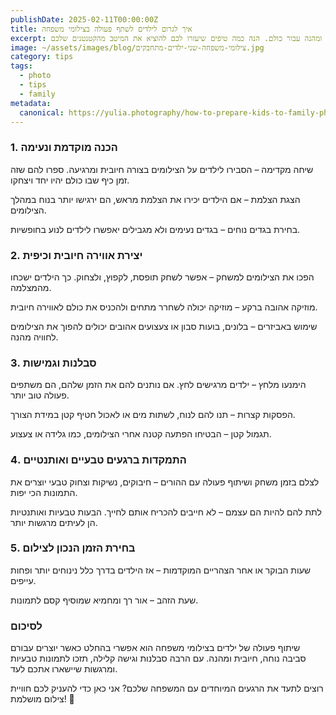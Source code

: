 ```yaml
---
publishDate: 2025-02-11T00:00:00Z
title: איך לגרום לילדים לשתף פעולה בצילומי משפחה
excerpt: צילומי משפחה עם ילדים יכולים להיות מאתגרים, אך עם הכנה נכונה וגישה נכונה, אפשר להפוך את החוויה לכיפית ומהנה עבור כולם. הנה כמה טיפים שיעזרו לכם להוציא את המיטב מהקטנטנים שלכם
image: ~/assets/images/blog/צילומי-משפחה-שני-ילדים-מתחבקים.jpg
category: tips
tags:
  - photo
  - tips
  - family
metadata:
  canonical: https://yulia.photography/how-to-prepare-kids-to-family-photoshot
---
```


### 1. הכנה מוקדמת ונעימה

שיחה מקדימה – הסבירו לילדים על הצילומים בצורה חיובית ומרגיעה. ספרו להם שזה זמן כיף שבו כולם יהיו יחד ויצחקו.

הצגת הצלמת – אם הילדים יכירו את הצלמת מראש, הם ירגישו יותר בנוח במהלך הצילומים.

בחירת בגדים נוחים – בגדים נעימים ולא מגבילים יאפשרו לילדים לנוע בחופשיות.

### 2. יצירת אווירה חיובית וכיפית

הפכו את הצילומים למשחק – אפשר לשחק תופסת, לקפוץ, ולצחוק. כך הילדים ישכחו מהמצלמה.

מוזיקה אהובה ברקע – מוזיקה יכולה לשחרר מתחים ולהכניס את כולם לאווירה חיובית.

שימוש באביזרים – בלונים, בועות סבון או צעצועים אהובים יכולים להפוך את הצילומים לחוויה מהנה.

### 3. סבלנות וגמישות

הימנעו מלחץ – ילדים מרגישים לחץ. אם נותנים להם את הזמן שלהם, הם משתפים פעולה טוב יותר.

הפסקות קצרות – תנו להם לנוח, לשתות מים או לאכול חטיף קטן במידת הצורך.

תגמול קטן – הבטיחו הפתעה קטנה אחרי הצילומים, כמו גלידה או צעצוע.

### 4. התמקדות ברגעים טבעיים ואותנטיים

לצלם בזמן משחק ושיתוף פעולה עם ההורים – חיבוקים, נשיקות וצחוק טבעי יוצרים את התמונות הכי יפות.

לתת להם להיות הם עצמם – לא חייבים להכריח אותם לחייך. הבעות טבעיות ואותנטיות הן לעיתים מרגשות יותר.

### 5. בחירת הזמן הנכון לצילום

שעות הבוקר או אחר הצהריים המוקדמות – אז הילדים בדרך כלל נינוחים יותר ופחות עייפים.

שעת הזהב – אור רך ומחמיא שמוסיף קסם לתמונות.

### לסיכום

שיתוף פעולה של ילדים בצילומי משפחה הוא אפשרי בהחלט כאשר יוצרים עבורם סביבה נוחה, חיובית ומהנה. עם הרבה סבלנות וגישה קלילה, תזכו לתמונות טבעיות ומרגשות שיישארו אתכם לעד.

רוצים לתעד את הרגעים המיוחדים עם המשפחה שלכם? אני כאן כדי להעניק לכם חוויית צילום מושלמת! 📸 